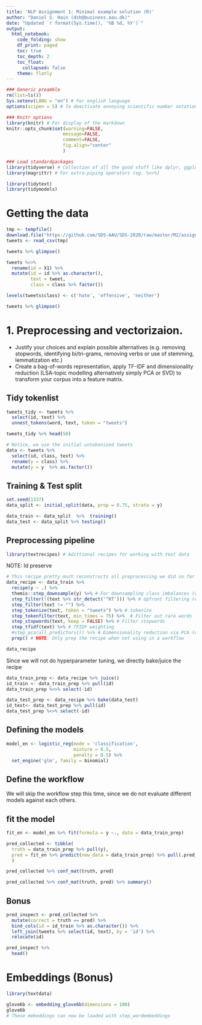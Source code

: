 ```yaml
---
title: 'NLP Assignment 1: Minimal example solution (R)'
author: "Daniel S. Hain (dsh@business.aau.dk)"
date: "Updated `r format(Sys.time(), '%B %d, %Y')`"
output:
  html_notebook:
    code_folding: show
    df_print: paged
    toc: true
    toc_depth: 2
    toc_float:
      collapsed: false
    theme: flatly
---
```


```r
### Generic preamble
rm(list=ls())
Sys.setenv(LANG = "en") # For english language
options(scipen = 5) # To deactivate annoying scientific number notation

### Knitr options
library(knitr) # For display of the markdown
knitr::opts_chunk$set(warning=FALSE,
                     message=FALSE,
                     comment=FALSE, 
                     fig.align="center"
                     )
```

```r
### Load standardpackages
library(tidyverse) # Collection of all the good stuff like dplyr, ggplot2 ect.
library(magrittr) # For extra-piping operators (eg. %<>%)

library(tidytext)
library(tidymodels)
```

# Getting the data

```r
tmp <- tempfile()
download.file("https://github.com/SDS-AAU/SDS-2020/raw/master/M2/assignments/data/twitter_hate.zip", tmp)
tweets <- read_csv(tmp)
```

```r
tweets %>% glimpse()
```

```r
tweets %<>%
  rename(id = X1) %>%
  mutate(id = id %>% as.character(),
         text = tweet,
         class = class %>% factor())
```

```r
levels(tweets$class) <- c('hate', 'offensive', 'neither')
```

```r
tweets %>% glimpse()
```

# 1. Preprocessing and vectorizaion.

* Justify your choices and explain possible alternatives (e.g. removing stopwords, identifying bi/tri-grams, removing verbs or use of stemming, lemmatization etc.)
* Create a bag-of-words representation, apply TF-IDF and dimensionality reduction (LSA-topic modelling alternatively simply PCA or SVD) to transform your corpus into a feature matrix.

## Tidy tokenlist

```r
tweets_tidy <- tweets %>%
  select(id, text) %>%
  unnest_tokens(word, text, token = "tweets") 
```

```r
tweets_tidy %>% head(50)
```



```r
# Notice, we use the initial untokenized tweets
data <- tweets %>%
  select(id, class, text) %>%
  rename(y = class) %>%
  mutate(y = y  %>% as.factor()) 
```


## Training & Test split

```r
set.seed(1337)
data_split <- initial_split(data, prop = 0.75, strata = y)

data_train <- data_split  %>%  training()
data_test <- data_split %>% testing()
```

## Preprocessing pipeline

```r
library(textrecipes) # Adittional recipes for working with text data
```

NOTE: Id preserve

```r
# This recipe pretty much reconstructs all preprocessing we did so far
data_recipe <- data_train %>%
  recipe(y ~ .) %>%
  themis::step_downsample(y) %>% # For downsampling class imbalances (optimal)
  step_filter(!(text %>% str_detect('^RT'))) %>% # Upfront filtering retweets
  step_filter(text != "") %>%
  step_tokenize(text, token = "tweets") %>% # tokenize
  step_tokenfilter(text, min_times = 75) %>%  # Filter out rare words
  step_stopwords(text, keep = FALSE) %>% # Filter stopwords
  step_tfidf(text) %>% # TFIDF weighting
  #step_pca(all_predictors()) %>% # Dimensionality reduction via PCA (optional)
  prep() # NOTE: Only prep the recipe when not using in a workflow
```


```r
data_recipe
```

Since we will not do hyperparameter tuning, we directly bake/juice the recipe

```r
data_train_prep <- data_recipe %>% juice()
id_train <- data_train_prep %>% pull(id) 
data_train_prep %<>% select(-id)

data_test_prep <- data_recipe %>% bake(data_test)
id_test<- data_test_prep %>% pull(id) 
data_test_prep %<>% select(-id)
```


## Defining the models

```r
model_en <- logistic_reg(mode = 'classification', 
                         mixture = 0.5, 
                         penalty = 0.5) %>%
  set_engine('glm', family = binomial) 
```


## Define the workflow

We will skip the workflow step this time, since we do not evaluate different models against each others.

## fit the model

```r
fit_en <- model_en %>% fit(formula = y ~., data = data_train_prep)
```


```r
pred_collected <- tibble(
  truth = data_train_prep %>% pull(y),
  pred = fit_en %>% predict(new_data = data_train_prep) %>% pull(.pred_class)
  ) 
```


```r
pred_collected %>% conf_mat(truth, pred)
```

```r
pred_collected %>% conf_mat(truth, pred) %>% summary()
```

## Bonus 
```r
pred_inspect <- pred_collected %>% 
  mutate(correct = truth == pred) %>%
  bind_cols(id = id_train %>% as.character()) %>%
  left_join(tweets %>% select(id, text), by = 'id') %>%
  relocate(id)
```

```r
pred_inspect %>% 
  head()
```


# Embeddings (Bonus)

```r
library(textdata)

glove6b <- embedding_glove6b(dimensions = 100)
glove6b
# These mebeddings can now be loaded with step_wordembeddings
```






